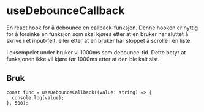 

<Meta of={SyncStories} />

# useDebounceCallback

En react hook for å debounce en callback-funksjon. Denne hooken er nyttig for å forsinke en funksjon som skal kjøres etter at en bruker har sluttet å skrive i et input-felt, eller etter at en bruker har stoppet å scrolle i en liste.

I eksempelet under bruker vi 1000ms som debounce-tid. Dette betyr at funksjonen ikke vil kjøre før 1000ms etter at den ble kalt sist.

<Primary />

## Bruk

```tsx
const func = useDebounceCallback((value: string) => {
  console.log(value);
}, 500);
```
